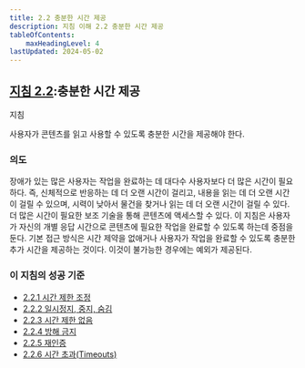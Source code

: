 ```yaml
---
title: 2.2 충분한 시간 제공
description: 지침 이해 2.2 충분한 시간 제공
tableOfContents:
    maxHeadingLevel: 4
lastUpdated: 2024-05-02
---
```



## [지침 2.2](https://w3.org/TR/WCAG22#enough-time):충분한 시간 제공

지침

사용자가 콘텐츠를 읽고 사용할 수 있도록 충분한 시간을 제공해야 한다.

### 의도

장애가 있는 많은 사용자는 작업을 완료하는 데 대다수 사용자보다 더 많은 시간이 필요하다. 즉, 신체적으로 반응하는 데 더 오랜 시간이 걸리고, 내용을 읽는 데 더 오랜 시간이 걸릴 수 있으며, 시력이 낮아서 물건을 찾거나 읽는 데 더 오랜 시간이 걸릴 수 있다. 더 많은 시간이 필요한 보조 기술을 통해 콘텐츠에 액세스할 수 있다. 이 지침은 사용자가 자신의 개별 응답 시간으로 콘텐츠에 필요한 작업을 완료할 수 있도록 하는데 중점을 둔다. 기본 접근 방식은 시간 제약을 없애거나 사용자가 작업을 완료할 수 있도록 충분한 추가 시간을 제공하는 것이다. 이것이 불가능한 경우에는 예외가 제공된다.

### 이 지침의 성공 기준

*   [2.2.1 시간 제한 조정](timing-adjustable)
*   [2.2.2 일시정지, 중지, 숨김](pause-stop-hide)
*   [2.2.3 시간 제한 없음](no-timing)
*   [2.2.4 방해 금지](interruptions)
*   [2.2.5 재인증](re-authenticating)
*   [2.2.6 시간 초과(Timeouts)](timeouts)

